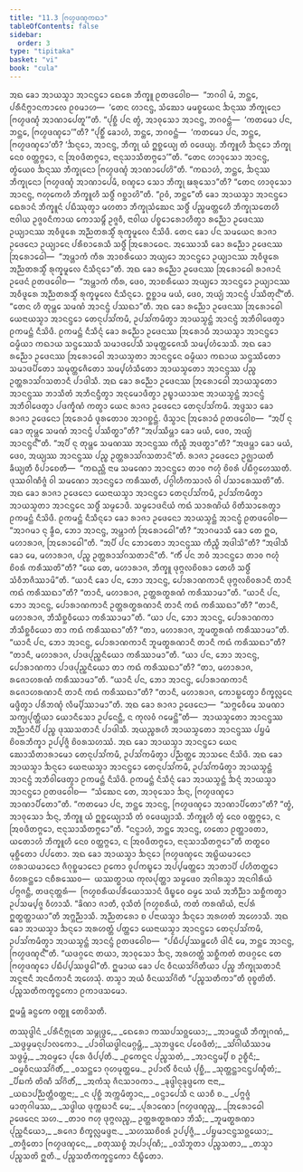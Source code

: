 ```yaml
---
title: "11.3 ᨻᩕᩉ᩠ᨾᨴᨱ᩠ᨯᨠᨳᩣ"
tableOfContents: false
sidebar:
  order: 3
type: "tipitaka"
basket: "vi"
book: "cula"
---
```



<DynamicBreadcrumb />

<Division number="445" book="cula">

<Paragraph number="2209" book="cula">
ᩋᨳ ᨡᩮᩣ ᩋᩣᨿᩈ᩠ᨾᩣ ᩋᩣᨶᨶ᩠ᨴᩮᩣ ᨳᩮᩁᩮ ᨽᩥᨠ᩠ᨡᩪ ᩑᨲᨴᩅᩮᩤᨧ—  “ᨽᨣᩅᩤ ᨾᩴ, ᨽᨶ᩠ᨲᩮ, ᨸᩁᩥᨶᩥᨻ᩠ᨻᩣᨶᨠᩣᩃᩮ ᩑᩅᨾᩣᩉ—  ‘ᨲᩮᨶ ᩉᩣᨶᨶ᩠ᨴ, ᩈᩴᨥᩮᩣ ᨾᨾᨧ᩠ᨧᨿᩮᨶ ᨨᨶ᩠ᨶᩔ ᨽᩥᨠ᩠ᨡᩩᨶᩮᩣ ᨻᩕᩉ᩠ᨾᨴᨱ᩠ᨯᩴ ᩋᩣᨱᩣᨸᩮᨲᩪ’”ᨲᩥ. “ᨸᩩᨧ᩠ᨨᩥ ᨸᨶ ᨲ᩠ᩅᩴ, ᩋᩣᩅᩩᩈᩮᩣ ᩋᩣᨶᨶ᩠ᨴ, ᨽᨣᩅᨶ᩠ᨲᩴ—  ‘ᨠᨲᨾᩮᩣ ᨸᨶ, ᨽᨶ᩠ᨲᩮ, ᨻᩕᩉ᩠ᨾᨴᨱ᩠ᨯᩮᩣ’”ᨲᩥ? “ᨸᩩᨧ᩠ᨨᩥᩴ ᨡᩮᩣᩉᩴ, ᨽᨶ᩠ᨲᩮ, ᨽᨣᩅᨶ᩠ᨲᩴ—  ‘ᨠᨲᨾᩮᩣ ᨸᨶ, ᨽᨶ᩠ᨲᩮ, ᨻᩕᩉ᩠ᨾᨴᨱ᩠ᨯᩮᩣ’ᨲᩥ? ‘ᨨᨶ᩠ᨶᩮᩣ, ᩋᩣᨶᨶ᩠ᨴ, ᨽᩥᨠ᩠ᨡᩩ ᨿᩴ ᩍᨧ᩠ᨨᩮᨿ᩠ᨿ ᨲᩴ ᩅᨴᩮᨿ᩠ᨿ. ᨽᩥᨠ᩠ᨡᩪᩉᩥ ᨨᨶ᩠ᨶᩮᩣ ᨽᩥᨠ᩠ᨡᩩ ᨶᩮᩅ ᩅᨲ᩠ᨲᨻ᩠ᨻᩮᩣ, ᨶ ᩒᩅᨴᩥᨲᨻ᩠ᨻᩮᩣ, ᨶᩣᨶᩩᩈᩣᩈᩥᨲᨻ᩠ᨻᩮᩣ’”ᨲᩥ. “ᨲᩮᨶ ᩉᩣᩅᩩᩈᩮᩣ ᩋᩣᨶᨶ᩠ᨴ, ᨲ᩠ᩅᩴᨿᩮᩅ ᨨᨶ᩠ᨶᩔ ᨽᩥᨠ᩠ᨡᩩᨶᩮᩣ ᨻᩕᩉ᩠ᨾᨴᨱ᩠ᨯᩴ ᩋᩣᨱᩣᨸᩮᩉᩦ”ᨲᩥ. “ᨠᨳᩣᩉᩴ, ᨽᨶ᩠ᨲᩮ, ᨨᨶ᩠ᨶᩔ ᨽᩥᨠ᩠ᨡᩩᨶᩮᩣ ᨻᩕᩉ᩠ᨾᨴᨱ᩠ᨯᩴ ᩋᩣᨱᩣᨸᩮᨾᩥ, ᨧᨱ᩠ᨯᩮᩣ ᩈᩮᩣ ᨽᩥᨠ᩠ᨡᩩ ᨹᩁᩩᩈᩮᩣ”ᨲᩥ? “ᨲᩮᨶ ᩉᩣᩅᩩᩈᩮᩣ ᩋᩣᨶᨶ᩠ᨴ, ᨻᩉᩩᨠᩮᩉᩥ ᨽᩥᨠ᩠ᨡᩪᩉᩥ ᩈᨴ᩠ᨵᩥᩴ ᨣᨧ᩠ᨨᩣᩉᩦ”ᨲᩥ. “ᩑᩅᩴ, ᨽᨶ᩠ᨲᩮ”ᨲᩥ ᨡᩮᩣ ᩋᩣᨿᩈ᩠ᨾᩣ ᩋᩣᨶᨶ᩠ᨴᩮᩣ ᨳᩮᩁᩣᨶᩴ ᨽᩥᨠ᩠ᨡᩪᨶᩴ ᨸᨭᩥᩔᩩᨲ᩠ᩅᩣ ᨾᩉᨲᩣ ᨽᩥᨠ᩠ᨡᩩᩈᩴᨥᩮᨶ ᩈᨴ᩠ᨵᩥᩴ ᨸᨬ᩠ᨧᨾᨲ᩠ᨲᩮᩉᩥ ᨽᩥᨠ᩠ᨡᩩᩈᨲᩮᩉᩥ ᨶᩣᩅᩤᨿ ᩏᨩ᩠ᨩᩅᨶᩥᨠᩣᨿ ᨠᩮᩣᩈᨾ᩠ᨻᩥᩴ ᩏᨩ᩠ᨩᩅᩥ, ᨶᩣᩅᩤᨿ ᨸᨧ᩠ᨧᩮᩣᩁᩮᩣᩉᩥᨲ᩠ᩅᩣ ᩁᨬ᩠ᨬᩮᩣ ᩏᨴᩮᨶᩔ ᩏᨿ᩠ᨿᩣᨶᩔ ᩋᩅᩥᨴᩪᩁᩮ ᩋᨬ᩠ᨬᨲᩁᩈ᩠ᨾᩥᩴ ᩁᩩᨠ᩠ᨡᨾᩪᩃᩮ ᨶᩥᩈᩦᨴᩥ. ᨲᩮᨶ ᨡᩮᩣ ᨸᨶ ᩈᨾᨿᩮᨶ ᩁᩣᨩᩣ ᩏᨴᩮᨶᩮᩣ ᩏᨿ᩠ᨿᩣᨶᩮ ᨸᩁᩥᨧᩣᩁᩮᩈᩥ ᩈᨴ᩠ᨵᩥᩴ ᩒᩁᩮᩣᨵᩮᨶ. ᩋᩔᩮᩣᩈᩥ ᨡᩮᩣ ᩁᨬ᩠ᨬᩮᩣ ᩏᨴᩮᨶᩔ ᩒᩁᩮᩣᨵᩮᩤ—  “ᩋᨾ᩠ᩉᩣᨠᩴ ᨠᩥᩁ ᩋᩣᨧᩁᩥᨿᩮᩣ ᩋᨿ᩠ᨿᩮᩣ ᩋᩣᨶᨶ᩠ᨴᩮᩣ ᩏᨿ᩠ᨿᩣᨶᩔ ᩋᩅᩥᨴᩪᩁᩮ ᩋᨬ᩠ᨬᨲᩁᩈ᩠ᨾᩥᩴ ᩁᩩᨠ᩠ᨡᨾᩪᩃᩮ ᨶᩥᩈᩥᨶ᩠ᨶᩮᩣ”ᨲᩥ. ᩋᨳ ᨡᩮᩣ ᩁᨬ᩠ᨬᩮᩣ ᩏᨴᩮᨶᩔ ᩒᩁᩮᩣᨵᩮᩤ ᩁᩣᨩᩣᨶᩴ ᩏᨴᩮᨶᩴ ᩑᨲᨴᩅᩮᩤᨧ—  “ᩋᨾ᩠ᩉᩣᨠᩴ ᨠᩥᩁ, ᨴᩮᩅ, ᩋᩣᨧᩁᩥᨿᩮᩣ ᩋᨿ᩠ᨿᩮᩣ ᩋᩣᨶᨶ᩠ᨴᩮᩣ ᩏᨿ᩠ᨿᩣᨶᩔ ᩋᩅᩥᨴᩪᩁᩮ ᩋᨬ᩠ᨬᨲᩁᩈ᩠ᨾᩥᩴ ᩁᩩᨠ᩠ᨡᨾᩪᩃᩮ ᨶᩥᩈᩥᨶ᩠ᨶᩮᩣ. ᩍᨧ᩠ᨨᩣᨾ ᨾᨿᩴ, ᨴᩮᩅ, ᩋᨿ᩠ᨿᩴ ᩋᩣᨶᨶ᩠ᨴᩴ ᨸᩔᩥᨲᩩᨶ᩺”ᨲᩥ. “ᨲᩮᨶ ᩉᩥ ᨲᩩᨾ᩠ᩉᩮ ᩈᨾᨱᩴ ᩋᩣᨶᨶ᩠ᨴᩴ ᨸᩔᨳᩣ”ᨲᩥ.
</Paragraph>

<Paragraph number="2210" book="cula">
ᩋᨳ ᨡᩮᩣ ᩁᨬ᩠ᨬᩮᩣ ᩏᨴᩮᨶᩔ ᩒᩁᩮᩣᨵᩮᩤ ᨿᩮᨶᩣᨿᩈ᩠ᨾᩣ ᩋᩣᨶᨶ᩠ᨴᩮᩣ ᨲᩮᨶᩩᨸᩈᩘᨠᨾᩥ, ᩏᨸᩈᩘᨠᨾᩥᨲ᩠ᩅᩣ ᩋᩣᨿᩈ᩠ᨾᨶ᩠ᨲᩴ ᩋᩣᨶᨶ᩠ᨴᩴ ᩋᨽᩥᩅᩤᨴᩮᨲ᩠ᩅᩣ ᩑᨠᨾᨶ᩠ᨲᩴ ᨶᩥᩈᩦᨴᩥ. ᩑᨠᨾᨶ᩠ᨲᩴ ᨶᩥᩈᩥᨶ᩠ᨶᩴ ᨡᩮᩣ ᩁᨬ᩠ᨬᩮᩣ ᩏᨴᩮᨶᩔ ᩒᩁᩮᩣᨵᩴ ᩋᩣᨿᩈ᩠ᨾᩣ ᩋᩣᨶᨶ᩠ᨴᩮᩣ ᨵᨾ᩠ᨾᩥᨿᩣ ᨠᨳᩣᨿ ᩈᨶ᩠ᨴᩔᩮᩈᩥ ᩈᨾᩣᨴᨸᩮᩈᩥ ᩈᨾᩩᨲ᩠ᨲᩮᨩᩮᩈᩥ ᩈᨾ᩠ᨸᩉᩴᩈᩮᩈᩥ. ᩋᨳ ᨡᩮᩣ ᩁᨬ᩠ᨬᩮᩣ ᩏᨴᩮᨶᩔ ᩒᩁᩮᩣᨵᩮᩤ ᩋᩣᨿᩈ᩠ᨾᨲᩣ ᩋᩣᨶᨶ᩠ᨴᩮᨶ ᨵᨾ᩠ᨾᩥᨿᩣ ᨠᨳᩣᨿ ᩈᨶ᩠ᨴᩔᩥᨲᩮᩣ ᩈᨾᩣᨴᨸᩥᨲᩮᩣ ᩈᨾᩩᨲ᩠ᨲᩮᨩᩥᨲᩮᩣ ᩈᨾ᩠ᨸᩉᩴᩈᩥᨲᩮᩣ ᩋᩣᨿᩈ᩠ᨾᨲᩮᩣ ᩋᩣᨶᨶ᩠ᨴᩔ ᨸᨬ᩠ᨧ ᩏᨲ᩠ᨲᩁᩣᩈᩘᨣᩈᨲᩣᨶᩥ ᨸᩣᨴᩤᩈᩥ. ᩋᨳ ᨡᩮᩣ ᩁᨬ᩠ᨬᩮᩣ ᩏᨴᩮᨶᩔ ᩒᩁᩮᩣᨵᩮᩤ ᩋᩣᨿᩈ᩠ᨾᨲᩮᩣ ᩋᩣᨶᨶ᩠ᨴᩔ ᨽᩣᩈᩥᨲᩴ ᩋᨽᩥᨶᨶ᩠ᨴᩥᨲ᩠ᩅᩣ ᩋᨶᩩᨾᩮᩣᨴᩥᨲ᩠ᩅᩣ ᩏᨭ᩠ᨮᩣᨿᩣᩈᨶᩣ ᩋᩣᨿᩈ᩠ᨾᨶ᩠ᨲᩴ ᩋᩣᨶᨶ᩠ᨴᩴ ᩋᨽᩥᩅᩤᨴᩮᨲ᩠ᩅᩣ ᨸᨴᨠ᩠ᨡᩥᨱᩴ ᨠᨲ᩠ᩅᩣ ᨿᩮᨶ ᩁᩣᨩᩣ ᩏᨴᩮᨶᩮᩣ ᨲᩮᨶᩩᨸᩈᩘᨠᨾᩥ. ᩋᨴ᩠ᨴᩈᩣ ᨡᩮᩣ ᩁᩣᨩᩣ ᩏᨴᩮᨶᩮᩣ ᩒᩁᩮᩣᨵᩴ ᨴᩪᩁᨲᩮᩣᩅ ᩋᩣᨣᨧ᩠ᨨᨶ᩠ᨲᩴ. ᨴᩥᩈ᩠ᩅᩣᨶ ᩒᩁᩮᩣᨵᩴ ᩑᨲᨴᩅᩮᩤᨧ—  “ᩋᨸᩥ ᨶᩩ ᨡᩮᩣ ᨲᩩᨾ᩠ᩉᩮ ᩈᨾᨱᩴ ᩋᩣᨶᨶ᩠ᨴᩴ ᨸᩔᩥᨲ᩠ᨳᩣ”ᨲᩥ? “ᩋᨸᩔᩥᨾ᩠ᩉᩣ ᨡᩮᩣ ᨾᨿᩴ, ᨴᩮᩅ, ᩋᨿ᩠ᨿᩴ ᩋᩣᨶᨶ᩠ᨴᨶ᩺”ᨲᩥ. “ᩋᨸᩥ ᨶᩩ ᨲᩩᨾ᩠ᩉᩮ ᩈᨾᨱᩔ ᩋᩣᨶᨶ᩠ᨴᩔ ᨠᩥᨬ᩠ᨧᩥ ᩋᨴᨲ᩠ᨳᩣ”ᨲᩥ? “ᩋᨴᨾ᩠ᩉᩣ ᨡᩮᩣ ᨾᨿᩴ, ᨴᩮᩅ, ᩋᨿ᩠ᨿᩔ ᩋᩣᨶᨶ᩠ᨴᩔ ᨸᨬ᩠ᨧ ᩏᨲ᩠ᨲᩁᩣᩈᩘᨣᩈᨲᩣᨶᩦ”ᨲᩥ. ᩁᩣᨩᩣ ᩏᨴᩮᨶᩮᩣ ᩏᨩ᩠ᨫᩣᨿᨲᩥ ᨡᩥᨿ᩠ᨿᨲᩥ ᩅᩥᨸᩣᨧᩮᨲᩥ—  “ᨠᨳᨬ᩠ᩉᩥ ᨶᩣᨾ ᩈᨾᨱᩮᩣ ᩋᩣᨶᨶ᩠ᨴᩮᩣ ᨲᩣᩅ ᨻᩉᩩᩴ ᨧᩦᩅᩁᩴ ᨸᨭᩥᨣ᩠ᨣᩉᩮᩔᨲᩥ. ᨴᩩᩔᩅᩤᨱᩥᨩ᩠ᨩᩴ ᩅᩤ ᩈᨾᨱᩮᩣ ᩋᩣᨶᨶ᩠ᨴᩮᩣ ᨠᩁᩥᩔᨲᩥ, ᨸᨣ᩠ᨣᩤᩉᩥᨠᩈᩣᩃᩴ ᩅᩤ ᨸᩈᩣᩁᩮᩔᨲᩦ”ᨲᩥ.
</Paragraph>

<Paragraph number="2211" book="cula">
ᩋᨳ ᨡᩮᩣ ᩁᩣᨩᩣ ᩏᨴᩮᨶᩮᩣ ᨿᩮᨶᩣᨿᩈ᩠ᨾᩣ ᩋᩣᨶᨶ᩠ᨴᩮᩣ ᨲᩮᨶᩩᨸᩈᩘᨠᨾᩥ, ᩏᨸᩈᩘᨠᨾᩥᨲ᩠ᩅᩣ ᩋᩣᨿᩈ᩠ᨾᨲᩣ ᩋᩣᨶᨶ᩠ᨴᩮᨶ ᩈᨴ᩠ᨵᩥᩴ ᩈᨾ᩠ᨾᩮᩣᨴᩥ. ᩈᨾ᩠ᨾᩮᩣᨴᨶᩦᨿᩴ ᨠᨳᩴ ᩈᩣᩁᨱᩦᨿᩴ ᩅᩦᨲᩥᩈᩣᩁᩮᨲ᩠ᩅᩣ ᩑᨠᨾᨶ᩠ᨲᩴ ᨶᩥᩈᩦᨴᩥ. ᩑᨠᨾᨶ᩠ᨲᩴ ᨶᩥᩈᩥᨶ᩠ᨶᩮᩣ ᨡᩮᩣ ᩁᩣᨩᩣ ᩏᨴᩮᨶᩮᩣ ᩋᩣᨿᩈ᩠ᨾᨶ᩠ᨲᩴ ᩋᩣᨶᨶ᩠ᨴᩴ ᩑᨲᨴᩅᩮᩤᨧ—  “ᩋᩣᨣᨾᩣ ᨶᩩ ᨡ᩠ᩅᩥᨵ, ᨽᩮᩣ ᩋᩣᨶᨶ᩠ᨴ, ᩋᨾ᩠ᩉᩣᨠᩴ ᩒᩁᩮᩣᨵᩮᩤ”ᨲᩥ? “ᩋᩣᨣᨾᩣᩈᩥ ᨡᩮᩣ ᨲᩮ ᩍᨵ, ᨾᩉᩣᩁᩣᨩ, ᩒᩁᩮᩣᨵᩮᩤ”ᨲᩥ. “ᩋᨸᩥ ᨸᨶ ᨽᩮᩣᨲᩮᩣ ᩋᩣᨶᨶ᩠ᨴᩔ ᨠᩥᨬ᩠ᨧᩥ ᩋᨴᩤᩈᩦ”ᨲᩥ? “ᩋᨴᩤᩈᩥ ᨡᩮᩣ ᨾᩮ, ᨾᩉᩣᩁᩣᨩ, ᨸᨬ᩠ᨧ ᩏᨲ᩠ᨲᩁᩣᩈᩘᨣᩈᨲᩣᨶᩦ”ᨲᩥ. “ᨠᩥᩴ ᨸᨶ ᨽᩅᩴ ᩋᩣᨶᨶ᩠ᨴᩮᩣ ᨲᩣᩅ ᨻᩉᩩᩴ ᨧᩦᩅᩁᩴ ᨠᩁᩥᩔᨲᩦ”ᨲᩥ? “ᨿᩮ ᨲᩮ, ᨾᩉᩣᩁᩣᨩ, ᨽᩥᨠ᩠ᨡᩪ ᨴᩩᨻ᩠ᨻᩃᨧᩦᩅᩁᩣ ᨲᩮᩉᩥ ᩈᨴ᩠ᨵᩥᩴ ᩈᩴᩅᩥᨽᨩᩥᩔᩣᨾᩦ”ᨲᩥ. “ᨿᩣᨶᩥ ᨡᩮᩣ ᨸᨶ, ᨽᩮᩣ ᩋᩣᨶᨶ᩠ᨴ, ᨸᩮᩣᩁᩣᨱᨠᩣᨶᩥ ᨴᩩᨻ᩠ᨻᩃᨧᩦᩅᩁᩣᨶᩥ ᨲᩣᨶᩥ ᨠᨳᩴ ᨠᩁᩥᩔᨳᩣ”ᨲᩥ? “ᨲᩣᨶᩥ, ᨾᩉᩣᩁᩣᨩ, ᩏᨲ᩠ᨲᩁᨲ᩠ᨳᩁᨱᩴ ᨠᩁᩥᩔᩣᨾᩣ”ᨲᩥ. “ᨿᩣᨶᩥ ᨸᨶ, ᨽᩮᩣ ᩋᩣᨶᨶ᩠ᨴ, ᨸᩮᩣᩁᩣᨱᨠᩣᨶᩥ ᩏᨲ᩠ᨲᩁᨲ᩠ᨳᩁᨱᩣᨶᩥ ᨲᩣᨶᩥ ᨠᨳᩴ ᨠᩁᩥᩔᨳᩣ”ᨲᩥ? “ᨲᩣᨶᩥ, ᨾᩉᩣᩁᩣᨩ, ᨽᩥᩈᩥᨧ᩠ᨨᩅᩥᨿᩮᩣ ᨠᩁᩥᩔᩣᨾᩣ”ᨲᩥ. “ᨿᩣ ᨸᨶ, ᨽᩮᩣ ᩋᩣᨶᨶ᩠ᨴ, ᨸᩮᩣᩁᩣᨱᨠᩣ ᨽᩥᩈᩥᨧ᩠ᨨᩅᩥᨿᩮᩣ ᨲᩣ ᨠᨳᩴ ᨠᩁᩥᩔᨳᩣ”ᨲᩥ? “ᨲᩣ, ᨾᩉᩣᩁᩣᨩ, ᨽᩪᨾᨲ᩠ᨳᩁᨱᩴ ᨠᩁᩥᩔᩣᨾᩣ”ᨲᩥ. “ᨿᩣᨶᩥ ᨸᨶ, ᨽᩮᩣ ᩋᩣᨶᨶ᩠ᨴ, ᨸᩮᩣᩁᩣᨱᨠᩣᨶᩥ ᨽᩪᨾᨲ᩠ᨳᩁᨱᩣᨶᩥ ᨲᩣᨶᩥ ᨠᨳᩴ ᨠᩁᩥᩔᨳᩣ”ᨲᩥ? “ᨲᩣᨶᩥ, ᨾᩉᩣᩁᩣᨩ, ᨸᩣᨴᨸᩩᨬ᩠ᨨᨶᩥᨿᩮᩣ ᨠᩁᩥᩔᩣᨾᩣ”ᨲᩥ. “ᨿᩣ ᨸᨶ, ᨽᩮᩣ ᩋᩣᨶᨶ᩠ᨴ, ᨸᩮᩣᩁᩣᨱᨠᩣ ᨸᩣᨴᨸᩩᨬ᩠ᨨᨶᩥᨿᩮᩣ ᨲᩣ ᨠᨳᩴ ᨠᩁᩥᩔᨳᩣ”ᨲᩥ? “ᨲᩣ, ᨾᩉᩣᩁᩣᨩ, ᩁᨩᩮᩣᩉᩁᨱᩴ ᨠᩁᩥᩔᩣᨾᩣ”ᨲᩥ. “ᨿᩣᨶᩥ ᨸᨶ, ᨽᩮᩣ ᩋᩣᨶᨶ᩠ᨴ, ᨸᩮᩣᩁᩣᨱᨠᩣᨶᩥ ᩁᨩᩮᩣᩉᩁᨱᩣᨶᩥ ᨲᩣᨶᩥ ᨠᨳᩴ ᨠᩁᩥᩔᨳᩣ”ᨲᩥ? “ᨲᩣᨶᩥ, ᨾᩉᩣᩁᩣᨩ, ᨠᩮᩣᨭ᩠ᨭᩮᨲ᩠ᩅᩣ ᨧᩥᨠ᩠ᨡᩃᩖᩮᨶ ᨾᨴ᩠ᨴᩥᨲ᩠ᩅᩣ ᨸᩁᩥᨽᨱ᩠ᨯᩴ ᩃᩥᨾ᩠ᨸᩥᩔᩣᨾᩣ”ᨲᩥ.
</Paragraph>

<Paragraph number="2212" book="cula">
ᩋᨳ ᨡᩮᩣ ᩁᩣᨩᩣ ᩏᨴᩮᨶᩮᩣ—  “ᩈᨻ᩠ᨻᩮᩅᩥᨾᩮ ᩈᨾᨱᩣ ᩈᨠ᩠ᨿᨸᩩᨲ᩠ᨲᩥᨿᩣ ᨿᩮᩣᨶᩥᩈᩮᩣ ᩏᨸᨶᩮᨶ᩠ᨲᩥ, ᨶ ᨠᩩᩃᩅᩴ ᨣᨾᩮᨶ᩠ᨲᩦ”ᨲᩥ—  ᩋᩣᨿᩈ᩠ᨾᨲᩮᩣ ᩋᩣᨶᨶ᩠ᨴᩔ ᩋᨬ᩠ᨬᩣᨶᩥᨸᩥ ᨸᨬ᩠ᨧ ᨴᩩᩔᩈᨲᩣᨶᩥ ᨸᩣᨴᩤᩈᩥ. ᩋᨿᨬ᩠ᨧᩁᩉᩥ ᩋᩣᨿᩈ᩠ᨾᨲᩮᩣ ᩋᩣᨶᨶ᩠ᨴᩔ ᨸᨮᨾᩴ ᨧᩦᩅᩁᨽᩥᨠ᩠ᨡᩣ ᩏᨸ᩠ᨸᨩ᩠ᨩᩥ ᨧᩦᩅᩁᩈᩉᩔᩴ. ᩋᨳ ᨡᩮᩣ ᩋᩣᨿᩈ᩠ᨾᩣ ᩋᩣᨶᨶ᩠ᨴᩮᩣ ᨿᩮᨶ ᨥᩮᩣᩈᩥᨲᩣᩁᩣᨾᩮᩣ ᨲᩮᨶᩩᨸᩈᩘᨠᨾᩥ, ᩏᨸᩈᩘᨠᨾᩥᨲ᩠ᩅᩣ ᨸᨬ᩠ᨬᨲ᩠ᨲᩮ ᩋᩣᩈᨶᩮ ᨶᩥᩈᩦᨴᩥ. ᩋᨳ ᨡᩮᩣ ᩋᩣᨿᩈ᩠ᨾᩣ ᨨᨶ᩠ᨶᩮᩣ ᨿᩮᨶᩣᨿᩈ᩠ᨾᩣ ᩋᩣᨶᨶ᩠ᨴᩮᩣ ᨲᩮᨶᩩᨸᩈᩘᨠᨾᩥ, ᩏᨸᩈᩘᨠᨾᩥᨲ᩠ᩅᩣ ᩋᩣᨿᩈ᩠ᨾᨶ᩠ᨲᩴ ᩋᩣᨶᨶ᩠ᨴᩴ ᩋᨽᩥᩅᩤᨴᩮᨲ᩠ᩅᩣ ᩑᨠᨾᨶ᩠ᨲᩴ ᨶᩥᩈᩦᨴᩥ. ᩑᨠᨾᨶ᩠ᨲᩴ ᨶᩥᩈᩥᨶ᩠ᨶᩴ ᨡᩮᩣ ᩋᩣᨿᩈ᩠ᨾᨶ᩠ᨲᩴ ᨨᨶ᩠ᨶᩴ ᩋᩣᨿᩈ᩠ᨾᩣ ᩋᩣᨶᨶ᩠ᨴᩮᩣ ᩑᨲᨴᩅᩮᩤᨧ—  “ᩈᩴᨥᩮᨶ ᨲᩮ, ᩋᩣᩅᩩᩈᩮᩣ ᨨᨶ᩠ᨶ, ᨻᩕᩉ᩠ᨾᨴᨱ᩠ᨯᩮᩣ ᩋᩣᨱᩣᨸᩥᨲᩮᩣ”ᨲᩥ.
</Paragraph>

<Paragraph number="2213" book="cula">
“ᨠᨲᨾᩮᩣ ᨸᨶ, ᨽᨶ᩠ᨲᩮ ᩋᩣᨶᨶ᩠ᨴ, ᨻᩕᩉ᩠ᨾᨴᨱ᩠ᨯᩮᩣ ᩋᩣᨱᩣᨸᩥᨲᩮᩣ”ᨲᩥ? “ᨲ᩠ᩅᩴ, ᩋᩣᩅᩩᩈᩮᩣ ᨨᨶ᩠ᨶ, ᨽᩥᨠ᩠ᨡᩪ ᨿᩴ ᩍᨧ᩠ᨨᩮᨿ᩠ᨿᩣᩈᩥ ᨲᩴ ᩅᨴᩮᨿ᩠ᨿᩣᩈᩥ. ᨽᩥᨠ᩠ᨡᩪᩉᩥ ᨲ᩠ᩅᩴ ᨶᩮᩅ ᩅᨲ᩠ᨲᨻ᩠ᨻᩮᩣ, ᨶ ᩒᩅᨴᩥᨲᨻ᩠ᨻᩮᩣ, ᨶᩣᨶᩩᩈᩣᩈᩥᨲᨻ᩠ᨻᩮᩣ”ᨲᩥ. “ᨶᨶ᩠ᩅᩣᩉᩴ, ᨽᨶ᩠ᨲᩮ ᩋᩣᨶᨶ᩠ᨴ, ᩉᨲᩮᩣ ᩑᨲ᩠ᨲᩣᩅᨲᩣ, ᨿᨲᩮᩣᩉᩴ ᨽᩥᨠ᩠ᨡᩪᩉᩥ ᨶᩮᩅ ᩅᨲ᩠ᨲᨻ᩠ᨻᩮᩣ, ᨶ ᩒᩅᨴᩥᨲᨻ᩠ᨻᩮᩣ, ᨶᩣᨶᩩᩈᩣᩈᩥᨲᨻ᩠ᨻᩮᩣ”ᨲᩥ ᨲᨲ᩠ᨳᩮᩅ ᨾᩩᨧ᩠ᨨᩥᨲᩮᩣ ᨸᨸᨲᩮᩣ. ᩋᨳ ᨡᩮᩣ ᩋᩣᨿᩈ᩠ᨾᩣ ᨨᨶ᩠ᨶᩮᩣ ᨻᩕᩉ᩠ᨾᨴᨱ᩠ᨯᩮᨶ ᩋᨭ᩠ᨭᩦᨿᨾᩣᨶᩮᩣ ᩉᩁᩣᨿᨾᩣᨶᩮᩣ ᨩᩥᨣᩩᨧ᩠ᨨᨾᩣᨶᩮᩣ ᩑᨠᩮᩣ ᩅᩪᨸᨠᨭ᩠ᨮᩮᩣ ᩋᨸ᩠ᨸᨾᨲ᩠ᨲᩮᩣ ᩋᩣᨲᩣᨸᩦ ᨸᩉᩥᨲᨲ᩠ᨲᩮᩣ ᩅᩥᩉᩁᨶ᩠ᨲᩮᩣ ᨶᨧᩥᩁᩔᩮᩅ—  ᨿᩔᨲ᩠ᨳᩣᨿ ᨠᩩᩃᨸᩩᨲ᩠ᨲᩣ ᩈᨾ᩠ᨾᨴᩮᩅ ᩋᨣᩤᩁᩈ᩠ᨾᩣ ᩋᨶᨣᩤᩁᩥᨿᩴ ᨸᨻ᩠ᨻᨩᨶ᩠ᨲᩥ, ᨲᨴᨶᩩᨲ᩠ᨲᩁᩴ—  ᨻᩕᩉ᩠ᨾᨧᩁᩥᨿᨸᩁᩥᨿᩮᩣᩈᩣᨶᩴ ᨴᩥᨭ᩠ᨮᩮᩅ ᨵᨾ᩠ᨾᩮ ᩈᨿᩴ ᩋᨽᩥᨬ᩠ᨬᩣ ᩈᨧ᩠ᨨᩥᨠᨲ᩠ᩅᩣ ᩏᨸᩈᨾ᩠ᨸᨩ᩠ᨩ ᩅᩥᩉᩣᩈᩥ. “ᨡᩦᨱᩣ ᨩᩣᨲᩥ, ᩅᩩᩈᩥᨲᩴ ᨻᩕᩉ᩠ᨾᨧᩁᩥᨿᩴ, ᨠᨲᩴ ᨠᩁᨱᩦᨿᩴ, ᨶᩣᨸᩁᩴ ᩍᨲ᩠ᨳᨲ᩠ᨲᩣᨿᩣ”ᨲᩥ ᩋᨻ᩠ᨽᨬ᩠ᨬᩣᩈᩥ. ᩋᨬ᩠ᨬᨲᩁᩮᩣ ᨧ ᨸᨶᩣᨿᩈ᩠ᨾᩣ ᨨᨶ᩠ᨶᩮᩣ ᩋᩁᩉᨲᩴ ᩋᩉᩮᩣᩈᩥ. ᩋᨳ ᨡᩮᩣ ᩋᩣᨿᩈ᩠ᨾᩣ ᨨᨶ᩠ᨶᩮᩣ ᩋᩁᩉᨲ᩠ᨲᩴ ᨸᨲ᩠ᨲᩮᩣ ᨿᩮᨶᩣᨿᩈ᩠ᨾᩣ ᩋᩣᨶᨶ᩠ᨴᩮᩣ ᨲᩮᨶᩩᨸᩈᩘᨠᨾᩥ, ᩏᨸᩈᩘᨠᨾᩥᨲ᩠ᩅᩣ ᩋᩣᨿᩈ᩠ᨾᨶ᩠ᨲᩴ ᩋᩣᨶᨶ᩠ᨴᩴ ᩑᨲᨴᩅᩮᩤᨧ—  “ᨸᨭᩥᨸ᩠ᨸᩔᨾ᩠ᨽᩮᩉᩥ ᨴᩤᨶᩥ ᨾᩮ, ᨽᨶ᩠ᨲᩮ ᩋᩣᨶᨶ᩠ᨴ, ᨻᩕᩉ᩠ᨾᨴᨱ᩠ᨯᨶ᩺”ᨲᩥ. “ᨿᨴᨣ᩠ᨣᩮᨶ ᨲᨿᩣ, ᩋᩣᩅᩩᩈᩮᩣ ᨨᨶ᩠ᨶ, ᩋᩁᩉᨲ᩠ᨲᩴ ᩈᨧ᩠ᨨᩥᨠᨲᩴ ᨲᨴᨣ᩠ᨣᩮᨶ ᨲᩮ ᨻᩕᩉ᩠ᨾᨴᨱ᩠ᨯᩮᩣ ᨸᨭᩥᨸ᩠ᨸᩔᨴ᩠ᨵᩮᩤ”ᨲᩥ. ᩍᨾᩣᨿ ᨡᩮᩣ ᨸᨶ ᩅᩥᨶᨿᩈᩘᨣᩦᨲᩥᨿᩣ ᨸᨬ᩠ᨧ ᨽᩥᨠ᩠ᨡᩩᩈᨲᩣᨶᩥ ᩋᨶᩪᨶᩣᨶᩥ ᩋᨶᨵᩥᨠᩣᨶᩥ ᩋᩉᩮᩈᩩᩴ. ᨲᩈ᩠ᨾᩣ ᩋᨿᩴ ᩅᩥᨶᨿᩈᩘᨣᩦᨲᩥ “ᨸᨬ᩠ᨧᩈᨲᩥᨠᩣ”ᨲᩥ ᩅᩩᨧ᩠ᨧᨲᩦᨲᩥ.

</Paragraph>
</Division>

<Paragraph number="2214" type="center" book="cula">
ᨸᨬ᩠ᨧᩈᨲᩥᨠᨠ᩠ᨡᨶ᩠ᨵᨠᩮᩣ ᩑᨠᩣᨴᩈᨾᩮᩣ.

  
ᩍᨾᨾ᩠ᩉᩥ ᨡᨶ᩠ᨵᨠᩮ ᩅᨲ᩠ᨳᩪ ᨲᩮᩅᩦᩈᨲᩥ.



</Paragraph>

<Paragraph number="2215" type="center" book="cula">
ᨲᩔᩩᨴ᩠ᨴᩤᨶᩴ


</Paragraph>

<Paragraph number="2216" type="verses" book="cula">
_ᨸᩁᩥᨶᩥᨻ᩠ᨻᩩᨲᩮ ᩈᨾ᩠ᨻᩩᨴ᩠ᨵᩮ,_  
_ᨳᩮᩁᩮᩣ ᨠᩔᨸᩈᩅ᩠ᩉᨿᩮᩣ;_  
_ᩋᩣᨾᨶ᩠ᨲᨿᩥ ᨽᩥᨠ᩠ᨡᩩᨣᨱᩴ,_  
_ᩈᨴ᩠ᨵᨾ᩠ᨾᨾᨶᩩᨸᩣᩃᨠᩮᩣ._  

</Paragraph>

<Paragraph number="2217" type="verses" book="cula">
_ᨸᩣᩅᩤᨿᨴ᩠ᨵᩤᨶᨾᨣ᩠ᨣᨾ᩠ᩉᩥ,_  
_ᩈᩩᨽᨴ᩠ᨴᩮᨶ ᨸᩅᩮᨴᩥᨲᩴ;_  
_ᩈᩘᨣᩤᨿᩥᩔᩣᨾ ᩈᨴ᩠ᨵᨾ᩠ᨾᩴ,_  
_ᩋᨵᨾ᩠ᨾᩮᩣ ᨸᩩᩁᩮ ᨴᩥᨸ᩠ᨸᨲᩥ._  

</Paragraph>

<Paragraph number="2218" type="verses" book="cula">
_ᩑᨠᩮᨶᩪᨶ ᨸᨬ᩠ᨧᩈᨲᩴ,_  
_ᩋᩣᨶᨶ᩠ᨴᨾ᩠ᨸᩥ ᨧ ᩏᨧ᩠ᨧᩥᨶᩥ;_  
_ᨵᨾ᩠ᨾᩅᩥᨶᨿᩈᩘᨣᩦᨲᩥᩴ,_  
_ᩅᩈᨶ᩠ᨲᩮᩣ ᨣᩩᩉᨾᩩᨲ᩠ᨲᨾᩮ._  

</Paragraph>

<Paragraph number="2219" type="verses" book="cula">
ᩏᨸᩣᩃᩥᩴ ᩅᩥᨶᨿᩴ ᨸᩩᨧ᩠ᨨᩥ,_  
_ᩈᩩᨲ᩠ᨲᨶ᩠ᨲᩣᨶᨶ᩠ᨴᨸᨱ᩠ᨯᩥᨲᩴ;_  
_ᨸᩥᨭᨠᩴ ᨲᩦᨱᩥ ᩈᩘᨣᩦᨲᩥᩴ,_  
_ᩋᨠᩴᩈᩩ ᨩᩥᨶᩈᩣᩅᨠᩣ._  

</Paragraph>

<Paragraph number="2220" type="verses" book="cula">
_ᨡᩩᨴ᩠ᨴᩤᨶᩩᨡᩩᨴ᩠ᨴᨠᩮ ᨶᩣᨶᩣ,_  
_ᨿᨳᩣᨸᨬ᩠ᨬᨲ᩠ᨲᩥᩅᨲ᩠ᨲᨶᩣ;_  
_ᨶ ᨸᩩᨧ᩠ᨨᩥ ᩋᨠ᩠ᨠᨾᩥᨲ᩠ᩅᩣᨶ,_  
_ᩅᨶ᩠ᨴᩣᨸᩮᩈᩥ ᨶ ᨿᩣᨧᩥ ᨧ._  

</Paragraph>

<Paragraph number="2221" type="verses" book="cula">
_ᨸᨻ᩠ᨻᨩ᩠ᨩᩴ ᨾᩣᨲᩩᨣᩤᨾᩔ,_  
_ᩈᨴ᩠ᨵᩤᨿ ᨴᩩᨠ᩠ᨠᨭᩣᨶᩥ ᨾᩮ;_  
_ᨸᩩᩁᩣᨱᩮᩣ ᨻᩕᩉ᩠ᨾᨴᨱ᩠ᨯᨬ᩠ᨧ,_  
_ᩒᩁᩮᩣᨵᩮᩤ ᩏᨴᩮᨶᩮᨶ ᩈᩉ._  

</Paragraph>

<Paragraph number="2222" type="verses" book="cula">
_ᨲᩣᩅ ᨻᩉᩩ ᨴᩩᨻ᩠ᨻᩃᨬ᩠ᨧ,_  
ᩏᨲ᩠ᨲᩁᨲ᩠ᨳᩁᨱᩣ ᨽᩥᩈᩥ;_  
_ᨽᩪᨾᨲ᩠ᨳᩁᨱᩣ ᨸᩩᨬ᩠ᨨᨶᩥᨿᩮᩣ,_  
_ᩁᨩᩮᩣ ᨧᩥᨠ᩠ᨡᩃᩖᨾᨴ᩠ᨴᨶᩣ._  

</Paragraph>

<Paragraph number="2223" type="verses" book="cula">
_ᩈᩉᩔᨧᩦᩅᩁᩴ ᩏᨸ᩠ᨸᨩ᩠ᨩᩥ,_  
_ᨸᨮᨾᩣᨶᨶ᩠ᨴᩈᩅ᩠ᩉᨿᩮᩣ;_  
_ᨲᨩ᩠ᨩᩥᨲᩮᩣ ᨻᩕᩉ᩠ᨾᨴᨱ᩠ᨯᩮᨶ,_  
_ᨧᨲᩩᩔᨧ᩠ᨧᩴ ᩋᨸᩣᨸᩩᨱᩥ;_  
_ᩅᩈᩦᨽᩪᨲᩣ ᨸᨬ᩠ᨧᩈᨲᩣ,_  
_ᨲᩈ᩠ᨾᩣ ᨸᨬ᩠ᨧᩈᨲᩦ ᩍᨲᩥ._  


</Paragraph>

<Paragraph number="2224" type="center" book="cula">
ᨸᨬ᩠ᨧᩈᨲᩥᨠᨠ᩠ᨡᨶ᩠ᨵᨠᩮᩣ ᨶᩥᨭ᩠ᨮᩥᨲᩮᩣ.
</Paragraph>